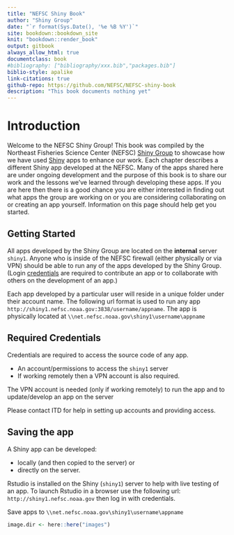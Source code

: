 ```yaml
---
title: "NEFSC Shiny Book"
author: "Shiny Group"
date: "`r format(Sys.Date(), '%e %B %Y')`"
site: bookdown::bookdown_site
knit: "bookdown::render_book"
output: gitbook
always_allow_html: true
documentclass: book
#bibliography: ["bibliography/xxx.bib","packages.bib"]
biblio-style: apalike
link-citations: true
github-repo: https://github.com/NEFSC/NEFSC-shiny-book
description: "This book documents nothing yet"
---
```


# Introduction

Welcome to the NEFSC Shiny Group! This book was compiled by the Northeast Fisheries Science Center (NEFSC) [Shiny Group](#group) to showcase how we have used [Shiny](https://shiny.rstudio.com/) apps to enhance our work. Each chapter describes a different Shiny app developed at the NEFSC. Many of the apps shared here are under ongoing development and the purpose of this book is to share our work and the lessons we've learned through developing these apps. If you are here then there is a good chance you are either interested in finding out what apps the group are working on or you are considering collaborating on or creating an app yourself. Information on this page should help get you started.

## Getting Started

All apps developed by the Shiny Group are located on the **internal** server `shiny1`. Anyone who is inside of the NEFSC firewall (either physically or via VPN) should be able to run any of the apps developed by the Shiny Group. (Login [credentials](#creds) are required to contribute an app or to collaborate with others on the development of an app.) 

Each app developed by a particular user will reside in a unique folder under their account name. The following url format is used to run any app `http://shiny1.nefsc.noaa.gov:3838/username/appname`. The app is physically located at `\\net.nefsc.noaa.gov\shiny1\username\appname` 

## Required Credentials {#creds}

Credentials are required to access the source code of any app.

* An account/permissions to access the `shiny1` server
* If working remotely then a VPN account is also required.

The VPN account is needed (only if working remotely) to run the app and to update/develop an app on the server

Please contact ITD for help in setting up accounts and providing access.

## Saving the app

A Shiny app can be developed:

* locally (and then copied to the server) or
* directly on the server. 

Rstudio is installed on the Shiny (`shiny1`) server to help with live testing of an app. To launch Rstudio in a browser use the following url: `http://shiny1.nefsc.noaa.gov` then log in with credentials.

Save apps to `\\net.nefsc.noaa.gov\shiny1\username\appname`








```r
image.dir <- here::here("images")
```




